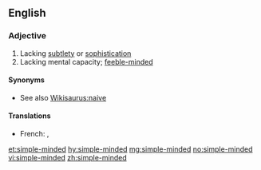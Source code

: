 {{also|simpleminded}}
==English==

===Adjective===
{{en-adj|head=[[simple]]-[[minded]]}}

# Lacking [[subtlety]] or [[sophistication]]
# Lacking mental capacity; [[feeble-minded]]

====Synonyms====
* See also [[Wikisaurus:naive]]

====Translations====
{{trans-top|Lacking mental capacity}}
* French: {{t+|fr|simple d'esprit}}, {{t+|fr|simplet}}
{{trans-mid}}
{{trans-bottom}}

[[et:simple-minded]]
[[hy:simple-minded]]
[[mg:simple-minded]]
[[no:simple-minded]]
[[vi:simple-minded]]
[[zh:simple-minded]]